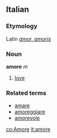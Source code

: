 ==Italian==
===Etymology===
Latin ''[[amor|amor, amoris]]''
===Noun===
'''amore''' ''m''

# [[love]]

===Related terms===
*[[amare]]
*[[amoreggiare]]
*[[amorevole]]

[[co:Amore]]
[[it:amore]]